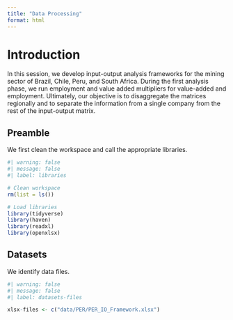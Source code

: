 ```yaml
---
title: "Data Processing"
format: html
---
```


# Introduction

In this session, we develop input-output analysis frameworks for the mining sector of Brazil, Chile, Peru, and South Africa. During the first analysis phase, we run employment and value added multipliers for value-added and employment. Ultimately, our objective is to disaggregate the matrices regionally and to separate the information from a single company from the rest of the input-output matrix.

## Preamble

We first clean the workspace and call the appropriate libraries.

```r
#| warning: false
#| message: false
#| label: libraries

# Clean workspace
rm(list = ls())

# Load libraries
library(tidyverse)
library(haven)
library(readxl)
library(openxlsx)
```

## Datasets

We identify data files.

```r
#| warning: false
#| message: false
#| label: datasets-files

xlsx-files <- c("data/PER/PER_IO_Framework.xlsx")
```